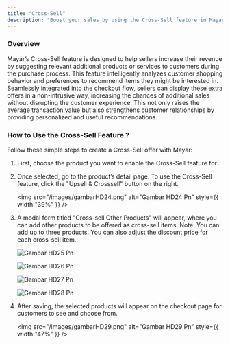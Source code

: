 ```yaml
---
title: "Cross-Sell"
description: "Boost your sales by using the Cross-Sell feature in Mayar and offer the right product recommendations to your customers!"
---
```


### Overview

Mayar’s Cross-Sell feature is designed to help sellers increase their revenue by suggesting relevant additional products or services to customers during the purchase process. This feature intelligently analyzes customer shopping behavior and preferences to recommend items they might be interested in. Seamlessly integrated into the checkout flow, sellers can display these extra offers in a non-intrusive way, increasing the chances of additional sales without disrupting the customer experience. This not only raises the average transaction value but also strengthens customer relationships by providing personalized and useful recommendations.

### How to Use the Cross-Sell Feature ?

Follow these simple steps to create a Cross-Sell offer with Mayar:

1. First, choose the product you want to enable the Cross-Sell feature for.
2. Once selected, go to the product’s detail page. To use the Cross-Sell feature, click the "Upsell & Crosssell" button on the right.

   <img
     src="/images/gambarHD24.png"
     alt="Gambar HD24 Pn"
     style={{ width:"39%" }}
   />
3. A modal form titled "Cross-sell Other Products" will appear, where you can add other products to be offered as cross-sell items. Note: You can add up to three products. You can also adjust the discount price for each cross-sell item.

   ![Gambar HD25 Pn](/images/gambarHD25.png)

   ![Gambar HD26 Pn](/images/gambarHD26.png)

   ![Gambar HD27 Pn](/images/gambarHD27.png)

   ![Gambar HD28 Pn](/images/gambarHD28.png)
4. After saving, the selected products will appear on the checkout page for customers to see and choose from.

   <img
     src="/images/gambarHD29.png"
     alt="Gambar HD29 Pn"
     style={{ width:"47%" }}
   />